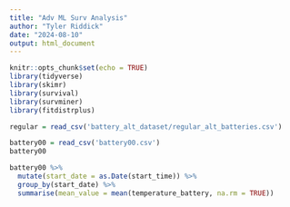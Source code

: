 ```yaml
---
title: "Adv ML Surv Analysis"
author: "Tyler Riddick"
date: "2024-08-10"
output: html_document
---
```


```r
knitr::opts_chunk$set(echo = TRUE)
library(tidyverse)
library(skimr)
library(survival)
library(survminer)
library(fitdistrplus)
```

```r
regular = read_csv('battery_alt_dataset/regular_alt_batteries.csv')
```
```r
battery00 = read_csv('battery00.csv')
battery00
```

```r
battery00 %>%
  mutate(start_date = as.Date(start_time)) %>%
  group_by(start_date) %>%
  summarise(mean_value = mean(temperature_battery, na.rm = TRUE))
```